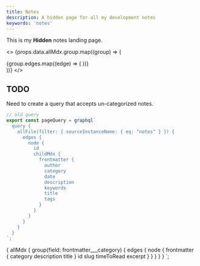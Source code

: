 ```yaml
---
title: Notes
description: A hidden page for all my development notes
keywords: 'notes'
---
```



<PageDescription>

This is my **Hidden** notes landing page.

</PageDescription>

<>
  {props.data.allMdx.group.map((group) => (
    <div key={group.edges[0].node.id}>
      <Title>{group.edges[0].node.frontmatter.category.toUpperCase()}</Title>
      <CardGroup>
        {group.edges.map((edge) => (
          <MiniCard
            key={edge.node.frontmatter.title}
            title={edge.node.frontmatter.title}
            href={edge.node.slug}
            actionIcon="arrowRight"
          />
        ))}
      </CardGroup>
    </div>
  ))}
</>

## TODO

Need to create a query that accepts un-categorized notes.

```js
// old query
export const pageQuery = graphql`
  query {
    allFile(filter: { sourceInstanceName: { eq: "notes" } }) {
      edges {
        node {
          id
          childMdx {
            frontmatter {
              author
              category
              date
              description
              keywords
              title
              tags
            }
          }
        }
      }
    }
  }
`;
```

  {
    allMdx {
      group(field: frontmatter___category) {
        edges {
          node {
            frontmatter {
              category
              description
              title
            }
            id
            slug
            timeToRead
            excerpt
          }
        }
      }
    }
  }
`;
